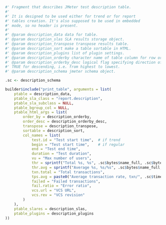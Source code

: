 
```r

#' Fragment that describes JMeter test description table.
#'
#' It is designed to be used either for trend or for report
#' tables creation. It's also supposed to be used in embedded 
#' mode, so no header is present.
#'
#' @param description_data data for table.
#' @param description_slas SLA results storage object.
#' @param description_transpose transpose results table.
#' @param description_sort make a table sortable in HTML.
#' @param description_plugins list of plugin settings.
#' @param description_orderby character name of table column for row ordering.
#' @param description_orderby_desc logical flag specifying direction of sorting.
#' TRUE for descending, i.e. from highest to lowest.
#' @param description_schema jmeter schema object.

.sc <- description_schema

builder$include("print_table", arguments = list(
    ptable = description_data,
    ptable_sla_class = "report.description",
    ptable_sla_subclass = NULL,
    ptable_bgroup_col = NULL,
    ptable_html_args = list(
        order_by = description_orderby,
        order_desc = description_orderby_desc,
        transpose = description_transpose,
        sortable = description_sort,
        col_names = list(
            test.id = "Test start time",  # if trend
            begin = "Test start time",    # if regular
            end = "Test end time",
            duration = "Test duration",
            vu = "Max number of users",
            thr = sprintf("Total %s, %s", .sc$bytes$name_full, .sc$bytes$units),
            thr.avg = sprintf("Average %s, %s/%s", .sc$bytes$name_full, .sc$bytes$units, .sc$time$units),
            txn.total = "Total transactions",
            tps.avg = paste0("Average transaction rate, txn/", .sc$time$units),
            failed = "Failed transactions",
            fail.ratio = "Error ratio",
            vcs.url = "VCS URL",
            vcs.rev = "VCS revision"
        )
    ),
    ptable_slares = description_slas,
    ptable_plugins = description_plugins
))
```

